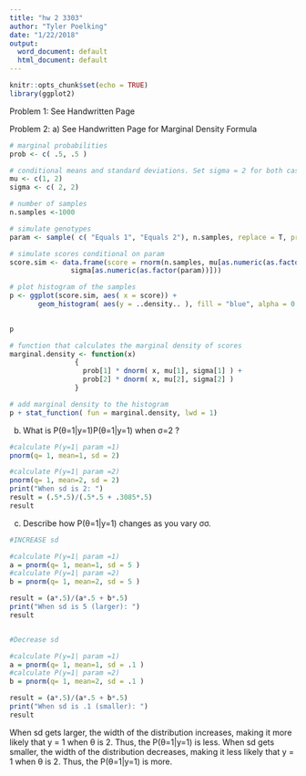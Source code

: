 ```yaml
---
title: "hw 2 3303"
author: "Tyler Poelking"
date: "1/22/2018"
output:
  word_document: default
  html_document: default
---
```


```r
knitr::opts_chunk$set(echo = TRUE)
library(ggplot2)
```
Problem 1: See Handwritten Page

Problem 2:
a) See Handwritten Page for Marginal Density Formula
 
```r
# marginal probabilities
prob <- c( .5, .5 )

# conditional means and standard deviations. Set sigma = 2 for both cases
mu <- c(1, 2)
sigma <- c( 2, 2)
```



```r
# number of samples
n.samples <-1000

# simulate genotypes
param <- sample( c( "Equals 1", "Equals 2"), n.samples, replace = T, prob = prob )

# simulate scores conditional on param
score.sim <- data.frame(score = rnorm(n.samples, mu[as.numeric(as.factor(param))], 
               sigma[as.numeric(as.factor(param))]))

# plot histogram of the samples
p <- ggplot(score.sim, aes( x = score)) +
       geom_histogram( aes(y = ..density.. ), fill = "blue", alpha = 0.2)
    

p

# function that calculates the marginal density of scores
marginal.density <- function(x)
                {
                  prob[1] * dnorm( x, mu[1], sigma[1] ) +
                  prob[2] * dnorm( x, mu[2], sigma[2] )
                }

# add marginal density to the histogram
p + stat_function( fun = marginal.density, lwd = 1)


```

b) What is P(θ=1|y=1)P(θ=1|y=1)  when σ=2 ?
```r

#calculate P(y=1| param =1)
pnorm(q= 1, mean=1, sd = 2)

#calculate P(y=1| param =2)
pnorm(q= 1, mean=2, sd = 2)
print("When sd is 2: ")
result = (.5*.5)/(.5*.5 + .3085*.5)
result


```

c) Describe how P(θ=1|y=1) changes as you vary σσ.
```r

#INCREASE sd

#calculate P(y=1| param =1)
a = pnorm(q= 1, mean=1, sd = 5 )
#calculate P(y=1| param =2)
b = pnorm(q= 1, mean=2, sd = 5 )

result = (a*.5)/(a*.5 + b*.5)
print("When sd is 5 (larger): ")
result


#Decrease sd

#calculate P(y=1| param =1)
a = pnorm(q= 1, mean=1, sd = .1 )
#calculate P(y=1| param =2)
b = pnorm(q= 1, mean=2, sd = .1 )

result = (a*.5)/(a*.5 + b*.5)
print("When sd is .1 (smaller): ")
result


```

When sd gets larger, the width of the distribution increases, making it more likely that y = 1 when θ is 2. Thus, the P(θ=1|y=1) is less. When sd gets smaller, the width of the distribution decreases, making it less likely that y = 1 when θ is 2. Thus, the P(θ=1|y=1) is more.
